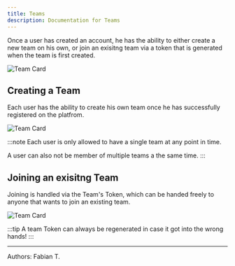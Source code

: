 ```yaml
---
title: Teams
description: Documentation for Teams
---
```


Once a user has created an account, he has the ability to either create a new team on his own, or join an exisitng team via a token that is generated when the team is first created.

![Team Card](../../../assets/teams/team_card.webp)

## Creating a Team

Each user has the ability to create his own team once he has successfully registered on the platfrom.

![Team Card](../../../assets/teams/team_create.webp)

:::note
Each user is only allowed to have a single team at any point in time.

A user can also not be member of multiple teams a the same time.
:::

## Joining an exisitng Team

Joining is handled via the Team's Token, which can be handed freely to anyone that wants to join an existing team.

![Team Card](../../../assets/teams/team_join.webp)

:::tip
A team Token can always be regenerated in case it got into the wrong hands!
:::

---

Authors: Fabian T.
